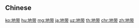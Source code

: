 ==Chinese==
{{zh-see|地帶}}

[[ko:地带]]
[[hu:地带]]
[[mg:地带]]
[[ja:地带]]
[[uz:地带]]
[[th:地带]]
[[chr:地带]]
[[zh:地带]]